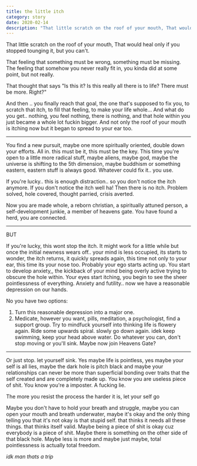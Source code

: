 ```yaml
---
title: the little itch
category: story
date: 2020-02-14
description: "That little scratch on the roof of your mouth, That would heal only if you stopped tounging it, but you can't."
---
```


That little scratch on the roof of your mouth, That would heal only if you stopped tounging it, but you can't. 

That feeling that something must be wrong, something must be missing. The feeling that somehow you never really fit in, you kinda did at some point, but not really. 

That thought that says "Is this it? Is this really all there is to life? There must be more. Right?"

And then .. you finally reach that goal, the one that's supposed to fix you, to scratch that itch, to fill that feeling, to make your life whole... And what do you get.. nothing, you feel nothing, there is nothing, and that hole within you just became a whole lot fuckin bigger. And not only the roof of your mouth is itching now but it began to spread to your ear too.

---

You find a new pursuit, maybe one more spiritually oriented, double down your efforts. All in. this must be it, this must be the key. This time you're open to a little more radical stuff, maybe aliens, maybe god, maybe the universe is shifting to the 5th dimension, maybe buddhism or something eastern, eastern stuff is always good. Whatever could fix it.. you use.

If you're lucky.. this is enough distraction.. so you don't notice the itch anymore. If you don't notice the itch well ha! Then there is no itch. Problem solved, hole covered, thought parried, crisis averted.

Now you are made whole, a reborn christian, a spiritually attuned person, a self-development junkie, a member of heavens gate. You have found a herd, you are connected.

---

BUT

If you're lucky, this wont stop the itch. It might work for a little while but once the initial newness wears off.. your mind is less occupied, its starts to wonder, the itch returns, it quickly spreads again, this time not only to your ear, this time its your nose too. Probably your ego starts acting up. You start to develop anxiety,, the kickback of your mind being overly active trying to obscure the hole within. Your eyes start itching, you begin to see the sheer pointlessness of everything. Anxiety and futility.. now we have a reasonable depression on our hands.

No you have two options:
1. Turn this reasonable depression into a major one.
2. Medicate, however you want, pills, meditation, a psychologist, find a support group. Try to mindfuck yourself into thinking life is flowery again. Ride some upwards spiral. slowly go down again. idek keep swimming, keep your head above water. Do whatever you can, don't stop moving or you'll sink. Maybe now join Heavens Gate?

---

Or just stop. let yourself sink. Yes maybe life is pointless, yes maybe your self is all lies, maybe the dark hole is pitch black and maybe your relationships can never be more than superficial bonding over traits that the self created and are completely made up. You know you are useless piece of shit. You know you're a imposter. A fucking lie.

The more you resist the process the harder it is, let your self go

Maybe you don't have to hold your breath and struggle, maybe you can open your mouth and breath underwater, maybe it's okay and the only thing telling you that it's not okay is that stupid self. that thinks it needs all these things. that thinks itself valid. Maybe being a piece of shit is okay cuz everybody is a piece of shit. Maybe there is something on the other side of that black hole. Maybe less is more and maybe just maybe, total pointlessness is actually total freedom.

*idk man thats a trip*